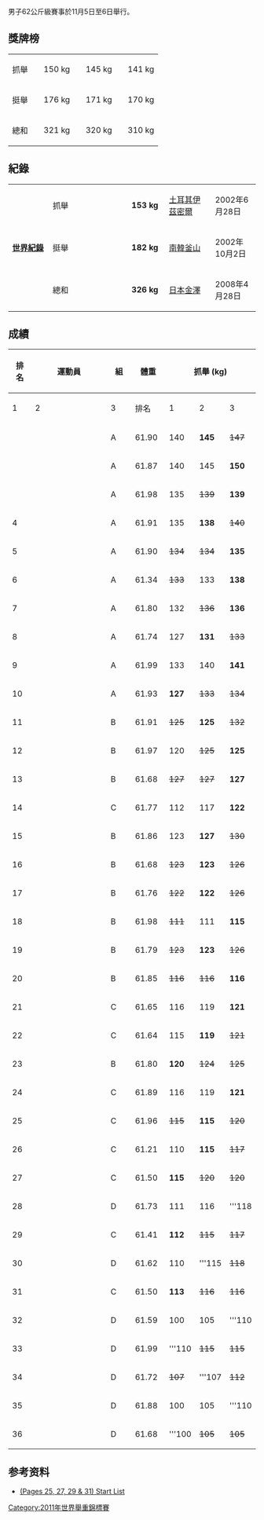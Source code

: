 {{WWC2011}}
{{main|2011年世界舉重錦標賽}}
男子62公斤級賽事於11月5日至6日舉行。

==獎牌榜==
{| {{MedalistTable|type=項目|columns=2|width=250|labelwidth=100}}
|-
|抓舉
|{{flagIOC2medalist|[[金恩國|金恩國]]|PRK|2011年世界舉重錦標賽}} || 150 kg
|{{flagIOC2medalist|[[張傑_(舉重運動員)|張傑]]|CHN|2011年世界舉重錦標賽}} || 145 kg
|{{flagIOC2medalist|[[Bünyamin_Sezer|Bünyamin Sezer]]|TUR|2011年世界舉重錦標賽}} || 141 kg
|-
|挺舉
|{{flagIOC2medalist|[[張傑_(舉重運動員)|張傑]]|CHN|2011年世界舉重錦標賽}} || 176 kg
|{{flagIOC2medalist|[[埃科·尤利·伊拉萬|埃科·尤利·伊拉萬]]|INA|2011年世界舉重錦標賽}} || 171 kg
|{{flagIOC2medalist|[[金恩國|金恩國]]|PRK|2011年世界舉重錦標賽}} || 170 kg
|-bgcolor=ffffcc
|總和
|{{flagIOC2medalist|[[張傑_(舉重運動員)|張傑]]|CHN|2011年世界舉重錦標賽}} || 321 kg
|{{flagIOC2medalist|[[金恩國|金恩國]]|PRK|2011年世界舉重錦標賽}} || 320 kg
|{{flagIOC2medalist|[[埃科·尤利·伊拉萬|埃科·尤利·伊拉萬]]|INA|2011年世界舉重錦標賽}} || 310 kg
|}

==紀錄==
{| class="wikitable"
|-
|width=150 rowspan=3|'''[[舉重紀錄列表|世界紀錄]]'''
|width=85|抓舉
|width=230|{{flagathlete|[[石智勇|石智勇]]|CHN}}
|width=70|'''153 kg'''
|width=180|[[土耳其|土耳其]][[伊茲密爾|伊茲密爾]]
|width=130|2002年6月28日
|-
|挺舉
|{{flagathlete|[[樂茂盛|樂茂盛]]|CHN}}
|'''182 kg'''
|[[南韓|南韓]][[釜山|釜山]]
|2002年10月2日
|-
|總和
|{{flagathlete|[[張傑_(舉重運動員)|張傑]]|CHN}}
|'''326 kg'''
|[[日本|日本]][[金澤|金澤]]
|2008年4月28日
|}

==成績==
{|class = "wikitable" style="text-align:center;"
! rowspan=2 width=40|排名
! rowspan=2 width=250|運動員
! rowspan=2 width=50|組
! rowspan=2 width=60|體重
!colspan=4| 抓舉 (kg)
!colspan=4| 挺舉 (kg)
!rowspan=2 width=60| 總和
|-
! width=40|1
! width=40|2
! width=40|3
! width=40|排名
! width=40|1
! width=40|2
! width=40|3
! width=40|排名
|-
| {{gold01}}||align=left| {{flagathlete|[[張傑_(舉重運動員)|張傑]]|CHN}} || A || 61.90 || 140 || '''145''' || <s>147</s> || {{silver02}} || 172 || <s>176</s> || '''176''' || {{gold01}} || '''321'''
|-
| {{silver02}}||align=left| {{flagathlete|[[金恩國|金恩國]]|PRK}} || A || 61.87 || 140 || 145 || '''150''' || {{gold01}} || 161 || '''170''' || <s>175</s> || {{bronze03}} || '''320'''
|-
| {{bronze03}}||align=left| {{flagathlete|[[埃科·尤利·伊拉萬|埃科·尤利·伊拉萬]]|INA}} || A || 61.98 || 135 || <s>139</s> || '''139''' || 4 || 165 || '''171''' || <s>173</s> || {{silver02}} || '''310'''
|-
| 4||align=left| {{flagathlete|[[Óscar_Figueroa_(weightlifter)|Óscar Figueroa]]|COL}} || A || 61.91 || 135 || '''138''' || <s>140</s> || 6 || <s>170</s> || '''170''' || <s>175</s> || 4 || '''308'''
|-
| 5||align=left| {{flagathlete|[[Umurbek_Bazarbayev|Umurbek Bazarbayev]]|TKM}} || A || 61.90 || <s>134</s> || <s>134</s> || '''135''' || 8 || 160 || '''168''' || <s>173</s> || 5 || '''303'''
|-
| 6||align=left| {{flagathlete|[[車金鐵|車金鐵]]|PRK}} || A || 61.34 || <s>133</s> || 133 || '''138''' || 5 || 155 || '''160''' || <s>162</s> || 10 || '''298'''
|-
| 7||align=left| {{flagathlete|[[池訓民|池訓民]]|KOR}} || A || 61.80 || 132 || <s>136</s> || '''136''' || 7 || <s>161</s> || '''161''' || <s>170</s> || 9 || '''297'''
|-
| 8||align=left| {{flagathlete|[[迭戈·薩拉薩爾|迭戈·薩拉薩爾]]|COL}} || A || 61.74 || 127 || '''131''' || <s>133</s> || 9 || <s>157</s> || 157 || '''163''' || 6 || '''294'''
|-
| 9||align=left| {{flagathlete|[[Bünyamin_Sezer|Bünyamin Sezer]]|TUR}} || A || 61.99 || 133 || 140 || '''141''' || {{bronze03}} || '''153''' || <s>157</s> || <s>160</s> || 15 || '''294'''
|-
| 10||align=left| {{flagathlete|[[Hurşit_Atak|Hurşit Atak]]|TUR}} || A || 61.93 || '''127''' || <s>133</s> || <s>134</s> || 12 || 163 || <s>172</s> || <s>175</s> || 7 || '''290'''
|-
| 11||align=left| {{flagathlete|[[Muhammad_Hasbi|Muhammad Hasbi]]|INA}} || B || 61.91 || <s>125</s> || '''125''' || <s>132</s> || 13 || 150 || <s>160</s> || '''162''' || 8 || '''287'''
|-
| 12||align=left| {{flagathlete|[[Jesús_López_(weightlifter)|Jesús López]]|VEN}} || B || 61.97 || 120 || <s>125</s> || '''125''' || 14 || 151 || '''156''' || <s>160</s> || 14 || '''281'''
|-
| 13||align=left| {{flagathlete|[[Daniyar_Ismayilov|Daniyar Ismayilov]]|TKM}} || B || 61.68 || <s>127</s> || <s>127</s> || '''127''' || 10 || 145 || <s>15</s>1 || '''151''' || 18 || '''278'''
|-
| 14||align=left| {{flagathlete|[[Manuel_Minginfel|Manuel Minginfel]]|FSM}} || C || 61.77 || 112 || 117 || '''122''' || 18 || 151 || '''156''' || <s>160</s> || 12 || '''278'''
|-
| 15||align=left| {{flagathlete|[[Ghenadie_Dudoglo|Ghenadie Dudoglo]]|MDA}} || B || 61.86 || 123 || '''127''' || <s>130</s> || 11 || 145 || '''150''' || <s>153</s> || 22 || '''277'''
|-
| 16||align=left| {{flagathlete|[[Masakazu_Ioroi|Masakazu Ioroi]]|JPN}} || B || 61.68 || <s>123</s> || '''123''' || <s>126</s> || 15 || 147 || 150 || '''152''' || 16 || '''275'''
|-
| 17||align=left| {{flagathlete|[[Withawat_Kritphet|Withawat Kritphet]]|THA}} || B || 61.76 || <s>122</s> || '''122''' || <s>126</s> || 17 || '''152''' || <s>157</s> || <s>157</s> || 17 || '''274'''
|-
| 18||align=left| {{flagathlete|[[Marius_Gîscan|Marius Gîscan]]|ROU}} || B || 61.98 || <s>111</s> || 111 || '''115''' || 29 || 155 || '''159''' || <s>161</s> || 11 || '''274'''
|-
| 19||align=left| {{flagathlete|[[Iurie_Dudoglo|Iurie Dudoglo]]|MDA}} || B || 61.79 || <s>123</s> || '''123''' || <s>126</s> || 16 || <s>150</s> || <s>150</s> || '''150''' || 21 || '''273'''
|-
| 20||align=left| {{flagathlete|[[Pongpisut_Napoom|Pongpisut Napoom]]|THA}} || B || 61.85 || <s>116</s> || <s>116</s> || '''116''' || 24 || 150 || <s>156</s> || '''156''' || 13 || '''272'''
|-
| 21||align=left| {{flagathlete|[[Yoichi_Itokazu|Yoichi Itokazu]]|JPN}} || C || 61.65 || 116 || 119 || '''121''' || 19 || '''150''' || <s>152</s> || <s>152</s> || 20 || '''271'''
|-
| 22||align=left| {{flagathlete|[[Aricco_Jumitih|Aricco Jumitih]]|MAS}} || C || 61.64 || 115 || '''119''' || <s>121</s> || 22 || 145 || '''150''' || <s>157</s> || 19 || '''269'''
|-
| 23||align=left| {{flagathlete|[[Ruslan_Alpanov|Ruslan Alpanov]]|UZB}} || B || 61.80 || '''120''' || <s>124</s> || <s>125</s> || 21 || '''145''' || <s>152</s> || <s>152</s> || 27 || '''265'''
|-
| 24||align=left| {{flagathlete|[[Kévin_Caesemaeker|Kévin Caesemaeker]]|FRA}} || C || 61.89 || 116 || 119 || '''121''' || 20 || 140 || '''144''' || <s>147</s> || 28 || '''265'''
|-
| 25||align=left| {{flagathlete|[[Rustam_Sarang|Rustam Sarang]]|IND}} || C || 61.96 || <s>115</s> || '''115''' || <s>120</s> || 28 || 144|| '''149''' || <s>152</s> || 23 || '''264'''
|-
| 26||align=left| {{flagathlete|[[Arthouros_Akritidis|Arthouros Akritidis]]|GRE}} || C || 61.21 || 110 || '''115''' || <s>117</s> || 25 || '''145''' || <s>150</s> || <s>150</s> || 24 || '''260'''
|-
| 27||align=left| {{flagathlete|[[Karem_Ben_Hnia|Karem Ben Hnia]]|TUN}} || C || 61.50 || '''115''' || <s>120</s> || <s>120</s> || 26 || '''145''' || <s>150</s> || <s>150</s> || 26 || '''260'''
|-
| 28||align=left| {{flagathlete|[[Acorán_Hernández|Acorán Hernández]]|ESP}} || D || 61.73 || 111 || 116 || '''118 || 23 || 135 || '''140 || <s>144 || 30 || '''258
|-
| 29||align=left| {{flagathlete|[[Daniel_Koum|Daniel Koum]]|AUS}} || C || 61.41 || '''112''' || <s>115</s> || <s>117</s> || 31 || 140 || <s>145</s> || '''145''' || 25 || '''257'''
|-
| 30||align=left| {{flagathlete|[[Iván_García_(weightlifter)|Iván García]]|ESP}} || D || 61.62 || 110 || '''115 || <s>118 || 27 || 135 || '''140 || <s>144 || 29 || '''255
|-
| 31||align=left| {{flagathlete|[[Calogero_Guarnaccia|Calogero Guarnaccia]]|ITA}} || C || 61.50 || '''113''' || <s>116</s>  || <s>116</s> || 30 || '''135''' || <s>140</s> || <s>140</s> || 32 || '''248'''
|-
| 32||align=left| {{flagathlete|[[Ioane_Nevo|Ioane Nevo]]|ASA}} || D || 61.59 || 100 || 105 || '''110 || 32 || 130 || '''135 || <s>140 || 33 || '''245
|-
| 33||align=left| {{flagathlete|[[Nizom_Sangov|Nizom Sangov]]|TJK}} || D || 61.99 || '''110 || <s>115 || <s>115 || 34 || 130 || <s>135 || '''135 || 34 || '''245
|-
| 34||align=left| {{flagathlete|[[Michal_Beláň|Michal Beláň]]|SVK}} || D || 61.72 || <s>107 || '''107 || <s>112 || 35 || 133 || '''137 || <s>140 || 31 || '''244
|-
| 35||align=left| {{flagathlete|[[Lapua_Tuau|Lapua Tuau]]|TUV}} || D || 61.88 || 100 || 105 || '''110 || 33 || 125 || '''130 || <s>135 || 35 || '''240
|-
| 36||align=left| {{flagathlete|[[Stevick_Patris|Stevick Patris]]|PLW}} || D || 61.68 || '''100 || <s>105 || <s>105 || 36 || '''125 || — || — || 36 || '''225
|}

==参考资料==
{{reflist}}
*[http://www.iwf.net/events/2011/WWC_Paris/Start_Lists.pdf (Pages 25, 27, 29 & 31) Start List]{{Wayback|url=http://www.iwf.net/events/2011/WWC_Paris/Start_Lists.pdf |date=20111111153019 }}

[[Category:2011年世界舉重錦標賽|Category:2011年世界舉重錦標賽]]